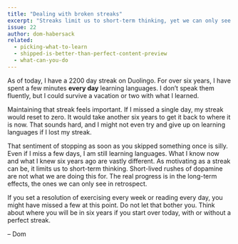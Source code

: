 ```yaml
---
title: "Dealing with broken streaks"
excerpt: "Streaks limit us to short-term thinking, yet we can only see long-term effects in retrospect. It’s okay to break a streak along that way."
issue: 22
author: dom-habersack
related:
  - picking-what-to-learn
  - shipped-is-better-than-perfect-content-preview
  - what-can-you-do
---
```

As of today, I have a 2200 day streak on Duolingo. For over six years, I have spent a few minutes **every day** learning languages. I don’t speak them fluently, but I could survive a vacation or two with what I learned.

Maintaining that streak feels important. If I missed a single day, my streak would reset to zero. It would take another six years to get it back to where it is now. That sounds hard, and I might not even try and give up on learning languages if I lost my streak.

That sentiment of stopping as soon as you skipped something once is silly. Even if I miss a few days, I am still learning languages.  What I know now and what I knew six years ago are vastly different. As motivating as a streak can be, it limits us to short-term thinking. Short-lived rushes of dopamine are not what we are doing this for. The real progress is in the long-term effects, the ones we can only see in retrospect.

If you set a resolution of exercising every week or reading every day, you might have missed a few at this point. Do not let that bother you. Think about where you will be in six years if you start over today, with or without a perfect streak.

– Dom
